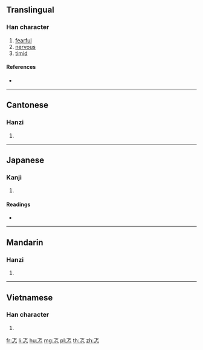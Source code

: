 {{character info/new}}
==Translingual==

===Han character===
{{Han char|rn=61|rad=心|as=03|sn=7|four=10333|canj=MYP|ids=⿱下心}}

# [[fearful]]
# [[nervous]]
# [[timid]]

====References====
* {{Han ref|kx=0376.090|dkj=10317|dj=0702.180|hdz=42269.050|uh=5FD1|ud=24529|bh=CAD7|bd=51927}}

----

==Cantonese==

===Hanzi===
{{yue-hanzi|jyut=[[tik1]]|y=tik1}}

# {{defn|lang=yue|sort=心03}}

----

==Japanese==

===Kanji===
{{ja-kanji|grade=|rs=心03}}

# {{defn|lang=ja|sort=心03}}

====Readings====
* {{ja-readings|on=[[とく]] (toku), [[とう]] (tō)|kun=[[むなしい]] (munashii)}}

----

==Mandarin==

===Hanzi===
{{cmn-hanzi|pin=[[tè]] ([[te4]])|wg=t'e<sup>4</sup>}}

# {{defn|lang=cmn|sort=心03}}

----

==Vietnamese==

===Han character===
{{vi-readings|rs=心03|hanviet=thắc}}

# {{defn|lang=vi|sort=心03}}

[[fr:忑]]
[[li:忑]]
[[hu:忑]]
[[mg:忑]]
[[pl:忑]]
[[th:忑]]
[[zh:忑]]